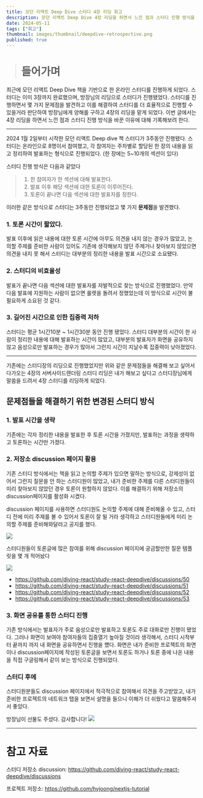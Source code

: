 ```yaml
---
title: 모던 리액트 Deep Dive 스터디 4장 리딩 회고
description: 모던 리액트 Deep Dive 4장 리딩을 하면서 느낀 점과 스터디 진행 방식을 바꾼 이유에 대해 기록해보려 한다.
date: 2024-05-11
tags: ["회고"]
thumbnail: images/thumbnail/deepdive-retrospective.png
published: true
---
```


> # 들어가며

최근에 모던 리액트 Deep Dive 책을 기반으로 한 온라인 스터디를 진행하게 되었다. 스터디는 이미 3장까지 완료했으며, 방장님의 리딩으로 스터디가 진행됐었다. 스터디를 진행하면서 몇 가지 문제점을 발견하고 이를 해결하여 스터디를 더 효율적으로 진행할 수 있을거라 판단하여 방장님에게 양해를 구하고 4장의 리딩을 맡게 되었다. 이번 글에서는 4장 리딩을 하면서 느낀 점과 스터디 진행 방식을 바꾼 이유에 대해 기록해보려 한다.

---

2024 1월 2일부터 시작한 모던 리액트 Deep dive 책 스터디가 3주동안 진행됐다.
스터디는 온라인으로 8명이서 참여했고, 각 참여자는 주차별로 할당된 한 장의 내용을 읽고 정리하여 발표하는 형식으로 진행되었다. (한 장에는 5~10개의 섹션이 있다)

스터디 진행 방식은 다음과 같았다

> 1. 한 참여자가 한 섹션에 대해 발표한다.
> 2. 발표 이후 해당 섹션에 대한 토론이 이루어진다.
> 3. 토론이 끝나면 다음 섹션에 대한 발표자를 정한다.

이러한 같은 방식으로 스터디는 3주동안 진행되었고 몇 가지 **문제점**을 발견했다.

### 1. 토론 시간이 짧았다.

발표 이후에 읽은 내용에 대한 토론 시간에 아무도 의견을 내지 않는 경우가 많았고, 논의할 주제를 준비한 사람이 있어도 기존에 생각해보지 않던 주제거나 찾아보지 않았으면 의견을 내지 못 해서 스터디는 대부분의 정리한 내용을 발표 시간으로 소요됐다.

### 2. 스터디의 비효율성

발표가 끝나면 다음 섹션에 대한 발표자를 자발적으로 찾는 방식으로 진행했었다. 만약 다음 발표에 지원하는 사람이 없으면 룰렛을 돌려서 정했었는데 이 방식으로 시간이 불필요하게 소요된 것 같다.

### 3. 길어진 시간으로 인한 집중력 저하

스터디는 평균 1시간10분 ~ 1시간30분 동안 진행 됐었다. 스터디 대부분의 시간이 한 사람이 정리한 내용에 대해 발표하는 시간이 많았고, 대부분의 발표자가 화면을 공유하지 않고 음성으로만 발표하는 경우가 많아서 그런지 시간이 지날수록 집중력이 낮아졌었다.

---

기존에는 스터디장의 리딩으로 진행했었지만 위와 같은 문제점들을 해결해 보고 싶어서 다가오는 4장의 서버사이드렌더링 스터디 리딩은 내가 해보고 싶다고 스터디장님에게 말씀을 드려서 4장 스터디를 리딩하게 되었다.

## 문제점들을 해결하기 위한 변경된 스터디 방식

### 1. 발표 시간을 생략

기존에는 각자 정리한 내용을 발표한 후 토론 시간을 가졌지만, 발표하는 과정을 생략하고 토론하는 시간만 가졌다.

### 2. 저장소 discussion 페이지 활용

기존 스터디 방식에서는 책을 읽고 논의할 주제가 있으면 말하는 방식으로, 강제성이 없어서 그런지 질문을 안 하는 스터디원이 많았고, 내가 준비한 주제를 다른 스터디원들이 미리 찾아보지 않았던 경우 토론이 원할하지 않았다. 이를 해결하기 위해 저장소의 discussion페이지를 활성화 시켰다.

discussion 페이지를 사용하면 스터디원도 논의할 주제에 대해 준비해올 수 있고, 스터디 전에 미리 주제를 볼 수 있어서 토론이 잘 될 거라 생각하고 스터디원들에게 미리 논의할 주제를 준비해와달라고 공지를 했다.

![](https://velog.velcdn.com/images/hyunjoong/post/db9d522d-7518-41de-b4d2-63583ce1e491/image.png)

스터디원들이 토론글에 많은 참여를 위해 discussion 페이지에 궁금할만한 질문 템플릿을 몇 개 적어놨다

![](https://velog.velcdn.com/images/hyunjoong/post/6a55fdea-da4d-4033-a5ae-22c632721c90/image.png)

- https://github.com/diving-react/study-react-deepdive/discussions/50
- https://github.com/diving-react/study-react-deepdive/discussions/51
- https://github.com/diving-react/study-react-deepdive/discussions/52
- https://github.com/diving-react/study-react-deepdive/discussions/53

### 3. 화면 공유를 통한 스터디 진행

기존 방식에서는 발표자가 주로 음성으로만 발표하고 토론도 주로 대화로만 진행이 됐었다. 그러나 화면이 보여야 참여자들의 집중열기 높아질 것이라 생각해서, 스터디 시작부터 끝까지 까지 내 화면을 공유하면서 진행을 헀다. 화면은 내가 준비한 프로젝트의 화면이나 discussion페이지에 작성된 토론글을 보면서 토론도 하거나 토론 중에 나온 내용을 직접 구글링해서 같이 보는 방식으로 진행되었다.

### 스터디 후에

스터디원분들도 discussion 페이지에서 적극적으로 참여해서 의견을 주고받았고, 내가 준비한 프로젝트의 네트워크 탭을 보면서 설명을 들으니 이해가 더 쉬웠다고 말씀해주셔서 좋았다.

방장님이 선물도 주셨다. 감사합니다!
![](https://velog.velcdn.com/images/hyunjoong/post/584064bb-433b-4971-8738-f4d9b3c43050/image.png)

---

# 참고 자료

스터디 저장소 discussion: https://github.com/diving-react/study-react-deepdive/discussions

프로젝트 저장소: https://github.com/hyjoong/nextjs-tutorial
